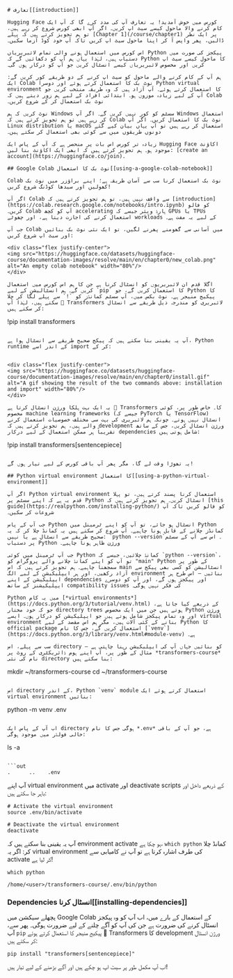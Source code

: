 ```mdx
# تعارف[[introduction]]

Hugging Face کورس میں خوش آمدید! یہ تعارف آپ کی مدد کرے گا کہ آپ ایک کام کرنے والا ماحول کیسے سیٹ اپ کریں۔ اگر آپ ابھی کورس شروع کر رہے ہیں، تو ہم تجویز کرتے ہیں کہ پہلے [Chapter 1](/course/chapter1) پر ایک نظر ڈالیں، پھر واپس آ کر اپنا ماحول سیٹ اپ کریں تاکہ آپ خود کوڈ آزما سکیں۔

اس کورس میں استعمال ہونے والی تمام لائبریریاں Python پیکجز کی صورت میں دستیاب ہیں، لہٰذا یہاں ہم آپ کو دکھائیں گے کہ Python کا ماحول کیسے سیٹ اپ کریں اور مخصوص لائبریریاں کیسے انسٹال کریں جو آپ کو درکار ہوں گی۔

ہم آپ کے کام کرنے والے ماحول کو سیٹ اپ کرنے کے دو طریقے کور کریں گے: ایک Colab نوٹ بک کا استعمال کرتے ہوئے اور دوسرا Python virtual environment کا استعمال کرتے ہوئے۔ آپ آزاد ہیں کہ وہ طریقہ منتخب کریں جو آپ کے لیے زیادہ موزوں ہو۔ ابتدائی افراد کے لیے ہم زور دیتے ہیں کہ Colab نوٹ بک استعمال کر کے شروع کریں۔

نوٹ کریں کہ ہم Windows سسٹم کو کور نہیں کریں گے۔ اگر آپ Windows استعمال کر رہے ہیں تو ہم تجویز کرتے ہیں کہ Colab نوٹ بک کا استعمال کریں۔ اگر آپ Linux distribution یا macOS استعمال کر رہے ہیں تو آپ یہاں بیان کیے گئے دونوں طریقوں میں سے کوئی بھی استعمال کر سکتے ہیں۔

زیادہ تر کورس اس بات پر منحصر ہے کہ آپ کے پاس ایک Hugging Face اکاؤنٹ موجود ہو۔ ہم تجویز کرتے ہیں کہ ابھی ایک اکاؤنٹ بنا لیں: [create an account](https://huggingface.co/join).

## Google Colab نوٹ بک کا استعمال[[using-a-google-colab-notebook]]

Colab نوٹ بک استعمال کرنا سب سے آسان طریقہ ہے؛ اپنے براؤزر میں نوٹ بک کھولیں اور سیدھا کوڈنگ شروع کریں!

اگر آپ Colab سے واقف نہیں ہیں، تو ہم تجویز کرتے ہیں کہ [introduction](https://colab.research.google.com/notebooks/intro.ipynb) کو فالو کریں۔ Colab آپ کو کچھ accelerating ہارڈ ویئر جیسے کہ GPUs یا TPUs استعمال کرنے کی اجازت دیتا ہے، اور چھوٹے workloads کے لیے یہ مفت ہے۔

جب آپ Colab میں آسانی سے گھومنے پھرنے لگیں، تو ایک نئی نوٹ بک بنائیں اور سیٹ اپ شروع کریں:

<div class="flex justify-center">
<img src="https://huggingface.co/datasets/huggingface-course/documentation-images/resolve/main/en/chapter0/new_colab.png" alt="An empty colab notebook" width="80%"/>
</div>

اگلا قدم ان لائبریریوں کو انسٹال کرنا ہے جن کا ہم اس کورس میں استعمال کریں گے۔ ہم انسٹالیشن کے لیے `pip` کا استعمال کریں گے، جو Python کا پیکیج منیجر ہے۔ نوٹ بکس میں، آپ سسٹم کمانڈز کو `!` سے پہلے لگا کر چلا سکتے ہیں، لہٰذا آپ 🤗 Transformers لائبریری کو مندرجہ ذیل طریقے سے انسٹال کر سکتے ہیں:

```
!pip install transformers
```

آپ یہ یقینی بنا سکتے ہیں کہ پیکج صحیح طریقے سے انسٹال ہوا ہے، Python runtime کے اندر اسے import کر کے:

```
```

<div class="flex justify-center">
<img src="https://huggingface.co/datasets/huggingface-course/documentation-images/resolve/main/en/chapter0/install.gif" alt="A gif showing the result of the two commands above: installation and import" width="80%"/>
</div>

یہ ایک بہت ہلکا ورژن انسٹال کرتا ہے 🤗 Transformers کا۔ خاص طور پر، کوئی مخصوص machine learning frameworks (جیسے کہ PyTorch یا TensorFlow) انسٹال نہیں ہوتے۔ چونکہ ہم لائبریری کی بہت سی مختلف خصوصیات استعمال کرنے والے ہیں، ہم تجویز کرتے ہیں کہ development ورژن انسٹال کریں، جس کے ساتھ تقریباً ہر ممکن استعمال کے لیے درکار dependencies شامل ہوتی ہیں:

```
!pip install transformers[sentencepiece]
```

یہ تھوڑا وقت لے گا، مگر پھر آپ باقی کورس کے لیے تیار ہوں گے!

## Python virtual environment کا استعمال[[using-a-python-virtual-environment]]

اگر آپ Python virtual environment استعمال کرنا پسند کرتے ہیں، تو پہلا قدم یہ ہے کہ اپنے سسٹم پر Python انسٹال کریں۔ ہم تجویز کرتے ہیں کہ [this guide](https://realpython.com/installing-python/) کو فالو کریں تاکہ آپ شروعات کر سکیں۔

جب آپ کے پاس Python انسٹال ہو جائے، تو آپ کو اپنے ٹرمینل میں Python کمانڈز چلانے کے قابل ہونا چاہیے۔ آپ شروع کر سکتے ہیں یہ کمانڈ چلا کر کہ یہ صحیح طریقے سے انسٹال ہے یا نہیں: `python --version`۔ اس سے آپ کے سسٹم پر دستیاب Python ورژن ظاہر ہونا چاہیے۔

جب آپ ٹرمینل میں کوئی Python کمانڈ چلائیں، جیسے کہ `python --version`، تو آپ کو اپنے کمانڈ چلانے والے پروگرام کو "main" Python کے طور پر سمجھنا چاہیے۔ ہم تجویز کرتے ہیں کہ اس main انسٹالیشن کو کسی بھی پیکج سے آزاد رکھیں، اور ہر ایپلیکیشن کے لیے الگ environment بنائیں — اس طرح ہر ایپلیکیشن کے اپنے dependencies اور پیکجز ہوں گے، اور آپ کو دوسرے ایپلیکیشنز کے ساتھ compatibility issues کی فکر نہیں ہوگی۔

Python میں یہ کام [*virtual environments*](https://docs.python.org/3/tutorial/venv.html) کے ذریعے کیا جاتا ہے، جو کہ خود مختار directory trees ہوتے ہیں جن میں ایک مخصوص Python ورژن اور وہ تمام پیکجز شامل ہوتے ہیں جو ایپلیکیشن کو درکار ہوں۔ ایسے virtual environment بنانے کے کئی آلات ہیں، مگر ہم اس مقصد کے لیے Python کا official package استعمال کریں گے، جس کا نام [`venv`](https://docs.python.org/3/library/venv.html#module-venv) ہے۔

سب سے پہلے، اس directory کو بنائیں جہاں آپ کی ایپلیکیشن رہنا چاہتی ہے — مثال کے طور پر، آپ اپنے ہوم ڈائریکٹری کے روٹ پر *transformers-course* نام کی نئی directory بنا سکتے ہیں:

```
mkdir ~/transformers-course
cd ~/transformers-course
```

اس directory کے اندر، Python `venv` module استعمال کرتے ہوئے ایک virtual environment بنائیں:

```
python -m venv .env
```

اب آپ کے پاس ایک directory ہوگی جس کا نام *.env* ہے، جو آپ کے باقی خالی فولڈر میں موجود ہوگی:

```
ls -a
```

```out
.      ..    .env
```

آپ اپنے virtual environment میں activate اور deactivate scripts کے ذریعے داخل اور باہر جا سکتے ہیں:

```
# Activate the virtual environment
source .env/bin/activate

# Deactivate the virtual environment
deactivate
```

آپ یہ یقینی بنا سکتے ہیں کہ environment activate ہو چکا ہے، `which python` کمانڈ چلا کر: اگر یہ virtual environment کی طرف اشارہ کرتا ہے تو آپ نے کامیابی سے activate کر لیا ہے!

```
which python
```

```out
/home/<user>/transformers-course/.env/bin/python
```

### Dependencies انسٹال کرنا[[installing-dependencies]]

پچھلے سیکشن میں Google Colab کے استعمال کے بارے میں، اب آپ کو وہ پیکجز انسٹال کرنے کی ضرورت ہے جن کی آپ کو آگے چلنے کے لیے ضرورت ہوگی۔ پھر سے، آپ `pip` پیکیج منیجر کا استعمال کرتے ہوئے 🤗 Transformers کا development ورژن انسٹال کر سکتے ہیں:

```
pip install "transformers[sentencepiece]"
```

اب آپ مکمل طور پر سیٹ اپ ہو چکے ہیں اور آگے بڑھنے کے لیے تیار ہیں!
```